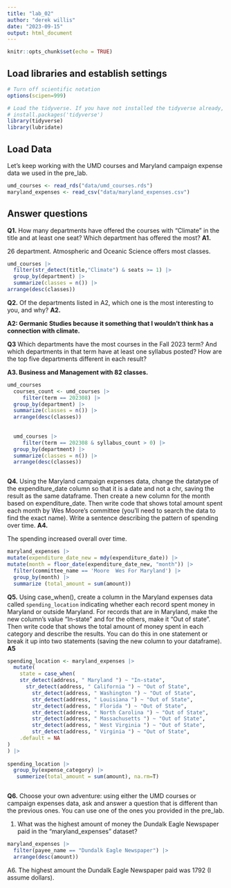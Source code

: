 ```yaml
---
title: "lab_02"
author: "derek willis"
date: "2023-09-15"
output: html_document
---
```


```r
knitr::opts_chunk$set(echo = TRUE)
```

## Load libraries and establish settings

```r
# Turn off scientific notation
options(scipen=999)

# Load the tidyverse. If you have not installed the tidyverse already, remove the # from the next line and run it first.  
# install.packages('tidyverse')
library(tidyverse)
library(lubridate)
```

## Load Data

Let's keep working with the UMD courses and Maryland campaign expense data we used in the pre_lab.

```r
umd_courses <- read_rds("data/umd_courses.rds")
maryland_expenses <- read_csv("data/maryland_expenses.csv")
```

## Answer questions

**Q1.** How many departments have offered the courses with "Climate" in the title and at least one seat? Which department has offered the most? **A1.**

26 department. Atmospheric and Oceanic Science offers most classes.

```r
umd_courses |> 
  filter(str_detect(title,"Climate") & seats >= 1) |> 
  group_by(department) |>
  summarize(classes = n()) |>
arrange(desc(classes))


```

**Q2.** Of the departments listed in A2, which one is the most interesting to you, and why? **A2.**

**A2: Germanic Studies because it something that I wouldn't think has a connection with climate.**

**Q3** Which departments have the most courses in the Fall 2023 term? And which departments in that term have at least one syllabus posted? How are the top five departments different in each result?

**A3. Business and Management with 82 classes.**

```r
umd_courses
  courses_count <- umd_courses |>
     filter(term == 202308) |>
  group_by(department) |>
  summarize(classes = n()) |>
  arrange(desc(classes))
  
 
  umd_courses |>
     filter(term == 202308 & syllabus_count > 0) |>
  group_by(department) |>
  summarize(classes = n()) |>
  arrange(desc(classes))



```

**Q4.** Using the Maryland campaign expenses data, change the datatype of the expenditure_date column so that it is a date and not a chr, saving the result as the same dataframe. Then create a new column for the month based on expenditure_date. Then write code that shows total amount spent each month by Wes Moore's committee (you'll need to search the data to find the exact name). Write a sentence describing the pattern of spending over time. **A4.**

The spending increased overall over time.

```r
maryland_expenses |>
mutate(expenditure_date_new = mdy(expenditure_date)) |>
mutate(month = floor_date(expenditure_date_new, "month")) |>
  filter(committee_name == 'Moore  Wes For Maryland') |>
  group_by(month) |>
  summarize (total_amount = sum(amount))

```

**Q5.** Using case_when(), create a column in the Maryland expenses data called `spending_location` indicating whether each record spent money in Maryland or outside Maryland. For records that are in Maryland, make the new column's value "In-state" and for the others, make it "Out of state". Then write code that shows the total amount of money spent in each category and describe the results. You can do this in one statement or break it up into two statements (saving the new column to your dataframe). **A5**

```r
spending_location <- maryland_expenses |>
  mutate(
    state = case_when(
    str_detect(address, " Maryland ") ~ "In-state",
      str_detect(address, " California ") ~ "Out of State",
        str_detect(address, " Washington ") ~ "Out of State",
        str_detect(address, " Louisiana ") ~ "Out of State",
        str_detect(address, " Florida ") ~ "Out of State",
        str_detect(address, " North Carolina ") ~ "Out of State",
        str_detect(address, " Massachusetts ") ~ "Out of State",
        str_detect(address, " West Virginia ") ~ "Out of State",
        str_detect(address, " Virginia ") ~ "Out of State",
    .default = NA
)
) |>
  
spending_location |>
  group_by(expense_category) |>
   summerize(total_amount = sum(amount), na.rm=T)



```

**Q6.** Choose your own adventure: using either the UMD courses or campaign expenses data, ask and answer a question that is different than the previous ones. You can use one of the ones you provided in the pre_lab.

1.  What was the highest amount of money the Dundalk Eagle Newspaper paid in the "maryland_expenses" dataset?

```r
maryland_expenses |> 
  filter(payee_name == "Dundalk Eagle Newspaper") |>
  arrange(desc(amount))


```

A6. The highest amount the Dundalk Eagle Newspaper paid was 1792 (I assume dollars).
